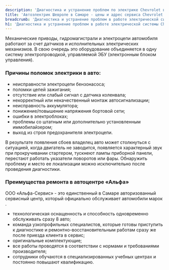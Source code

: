 ```yaml
---
description: 'Диагностика и устранение проблем по электрике Chevrolet в Самаре по выгодным ценам в сертифицированном сервисе Шевроле.'
title: 'Автоэлектрик Шевроле в Самаре - цены и адрес сервиса Chevrolet'
breadcrumb: 'Диагностика и устранение проблем в работе электрической системы Chevrolet'
h1: 'Диагностика и устранение проблем в работе электрической системы Chevrolet'
---
```


<p>
	 Механические приводы, гидромагистрали и электроцепи автомобиля работают за счет датчиков и исполнительных электрических механизмов. В свою очередь это оборудование объединяется в одну систему электропроводкой, управляемой ЭБУ (электронным блоком управления).
</p>
<h3>Причины поломок электрики в авто:</h3>
<ul>
	<li>неисправности электроцепи бензонасоса;</li>
	<li>поломки цепей зажигания;</li>
	<li>отсутствие или слабый сигнал с датчика коленвала;</li>
	<li>некорректный или некачественный монтаж автосигнализации;</li>
	<li>неисправность аккумулятора;</li>
	<li>понижение/повышение напряжения бортовой сети;</li>
	<li>ошибки в электроблоках;</li>
	<li>проблемы со штатным или дополнительно установленным иммобилайзером;</li>
	<li>выход из строя предохранителя электроцепи.</li>
</ul>
<p>
	 В результате появления сбоев владелец авто может столкнуться с ситуацией, когда двигатель не заводится, появляется характерный звук при прокручивании стартером, тускнеют лампы приборной панели, перестают работать указатели поворотов или фары. Обнаружить проблему и место ее локализации можно исключительно после проведения диагностики.
</p>
<h3>Преимущества ремонта в автоцентре «Альфа»</h3>
<p>
	 ООО «Альфа-Сервис» - это единственный в Самаре авторизованный сервисный центр, который официально обслуживает автомобили марок <RemontModels />.
</p>
<ul>
	<li>технологическая оснащенность и способность одновременно обслуживать сразу 8 авто;</li>
	<li>команда узкопрофильных специалистов, которые готовы приступить к диагностике и ремонтно-восстановительным работам сразу же после приезда клиента в сервис;</li>
	<li>оригинальные комплектующие;</li>
	<li>все работы проводятся в соответствии с нормами и требованиями производителя;</li>
	<li>сотрудники обучаются в специализированных учебных центрах и постоянно повышают квалификацию.</li>
</ul>